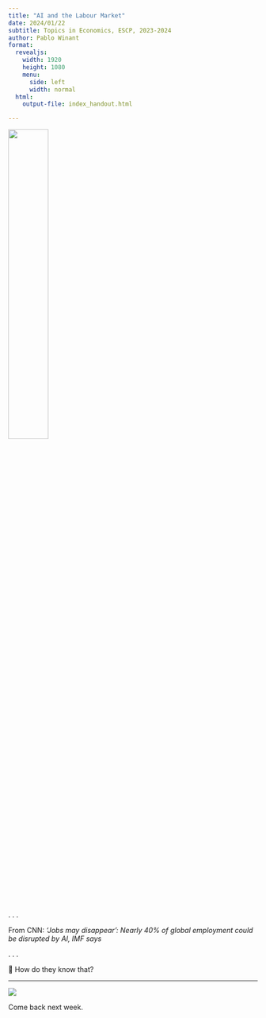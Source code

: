 ```yaml
---
title: "AI and the Labour Market"
date: 2024/01/22
subtitle: Topics in Economics, ESCP, 2023-2024
author: Pablo Winant
format:
  revealjs:
    width: 1920
    height: 1080
    menu:
      side: left
      width: normal
  html:
    output-file: index_handout.html

---
```


![](cnn.webp){width=40%}

. . . 

From CNN: *‘Jobs may disappear’: Nearly 40% of global employment could be disrupted by AI, IMF says*

. . . 

🤔 How do they know that?

---

![](wip.png)

Come back next week.